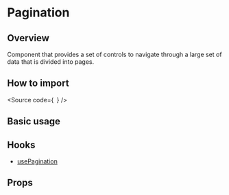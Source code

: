 

<Meta of={Stories} />

<H1>Pagination</H1>

<H2>Overview</H2>

Component that provides a set of controls to navigate through a large set of data that is divided into pages.

<H2>How to import</H2>

<Source
  code={`
`}
/>

<H2>Basic usage</H2>

<Canvas of={Stories.Base} />

<H2>Hooks</H2>

- [usePagination](?path=/docs/components-core-navigation-pagination-hooks--docs)

<H2>Props</H2>

<ArgTypes of={Stories} />
